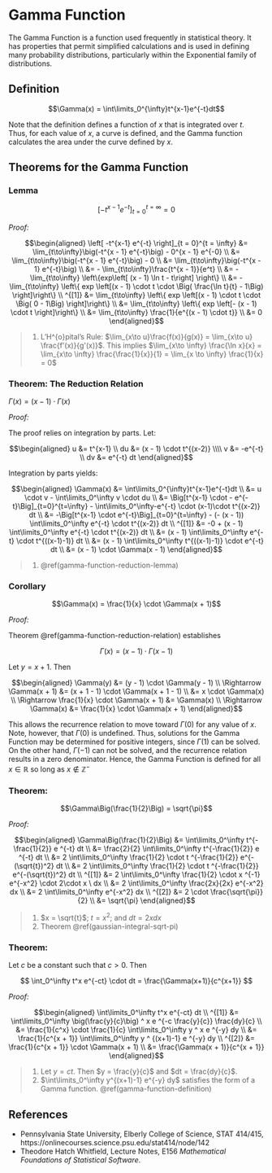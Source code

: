 # Gamma Function

The Gamma Function is a function used frequently in statistical theory. It has properties that permit simplified calculations and is used in defining many probability distributions, particularly within the Exponential family of distributions.

## Definition {#gamma-function-definition}

$$\Gamma(x) = \int\limits_0^{\infty}t^{x-1}e^{-t}dt$$

Note that the definition defines a function of $x$ that is integrated over $t$.  Thus, for each value of $x$, a curve is defined, and the Gamma function calculates the area under the curve defined by $x$.

## Theorems for the Gamma Function

### Lemma {#gamma-function-reduction-lemma}

$$\left[ -t^{x-1} e^{-t} \right]_{t = 0}^{t = \infty} = 0$$

_Proof:_

$$\begin{aligned}
\left[ -t^{x-1} e^{-t} \right]_{t = 0}^{t = \infty}
 &= \lim_{t\to\infty}\big(-t^{x - 1} e^{-t}\big) - 
       0^{x - 1} e^{-0} \\
 &= \lim_{t\to\infty}\big(-t^{x - 1} e^{-t}\big) - 0 \\
 &= \lim_{t\to\infty}\big(-t^{x - 1} e^{-t}\big) \\
 &= - \lim_{t\to\infty}\frac{t^{x - 1}}{e^t} \\
 &= - \lim_{t\to\infty} \left\{exp\left[ (x - 1) \ln t - t\right] \right\} \\
 &= - \lim_{t\to\infty} \left\{ exp \left[(x - 1) \cdot t \cdot \Big( \frac{\ln t}{t} - 1\Big) \right]\right\} \\
^{[1]} &= \lim_{t\to\infty} \left\{ exp \left[(x - 1) \cdot t \cdot \Big( 0 - 1\Big) \right]\right\} \\
&= \lim_{t\to\infty} \left\{ exp \left[- (x - 1) \cdot t \right]\right\} \\
 &= \lim_{t\to\infty} \frac{1}{e^{(x - 1) \cdot t}} \\
 &= 0
\end{aligned}$$

> 1.  L'H\^{o}pital's Rule: $\lim_{x\to u}\frac{f(x)}{g(x)} = \lim_{x\to u} \frac{f'(x)}{g'(x)}$. This implies $\lim_{x\to \infty} \frac{\ln x}{x} = \lim_{x\to \infty} \frac{\frac{1}{x}}{1} = \lim_{x \to \infty} \frac{1}{x} = 0$

### Theorem: The Reduction Relation {#gamma-function-reduction-relation}

$\Gamma(x) = (x-1) \cdot \Gamma(x)$

_Proof:_

The proof relies on integration by parts.  Let:

$$\begin{aligned}
u &= t^{x-1} \\
du &= (x - 1) \cdot t^{(x-2)} \\\\
v &= -e^{-t} \\
dv &= e^{-t} dt 
\end{aligned}$$

Integration by parts yields:

$$\begin{aligned}
\Gamma(x) &= \int\limits_0^{\infty}t^{x-1}e^{-t}dt \\
    &= u \cdot v - \int\limits_0^\infty v \cdot du \\
    &= \Big[t^{x-1} \cdot - e^{-t}\Big]_{t=0}^{t=\infty} - 
        \int\limits_0^\infty-e^{-t} \cdot (x-1)\cdot t^{(x-2)} dt \\
    &= -\Big[t^{x-1} \cdot e^{-t}\Big]_{t=0}^{t=\infty} - 
        (- (x - 1)) \int\limits_0^\infty e^{-t} \cdot t^{(x-2)} dt \\
^{[1]}    &= -0 +  
        (x - 1) \int\limits_0^\infty e^{-t} \cdot t^{(x-2)} dt \\
    &= (x - 1) \int\limits_0^\infty e^{-t} \cdot t^{((x-1)-1)} dt \\
    &= (x - 1) \int\limits_0^\infty t^{((x-1)-1)} \cdot e^{-t} dt \\
    &= (x - 1) \cdot \Gamma(x - 1) 
\end{aligned}$$

> 1. \@ref(gamma-function-reduction-lemma)

### Corollary

$$\Gamma(x) = \frac{1}{x} \cdot \Gamma(x + 1)$$

_Proof:_

Theorem \@ref(gamma-function-reduction-relation) establishes

$$ \Gamma(x) = (x - 1) \cdot \Gamma(x - 1)$$

Let $y = x + 1$.  Then

$$\begin{aligned}
\Gamma(y) &= (y - 1) \cdot \Gamma(y - 1) \\
\Rightarrow \Gamma(x + 1) 
    &= (x + 1 - 1) \cdot \Gamma(x + 1 - 1) \\
    &= x \cdot \Gamma(x) \\
\Rightarrow \frac{1}{x} \cdot \Gamma(x + 1) &= \Gamma(x) \\
\Rightarrow \Gamma(x) &= \frac{1}{x} \cdot \Gamma(x + 1)
\end{aligned}$$

This allows the recurrence relation to move toward $\Gamma(0)$ for any value of $x$.  Note, however, that $\Gamma(0)$ is undefined. Thus, solutions for the Gamma Function may be determined for positive integers, since $\Gamma(1)$ can be solved.  On the other hand, 
$\Gamma(-1)$ can not be solved, and the recurrence relation results in a zero denominator.  Hence, the Gamma Function is defined for all $x \in \mathbb{R}$ so long as $x \not\in \mathbb{Z^-}$


### Theorem:

$$\Gamma\Big(\frac{1}{2}\Big) = \sqrt{\pi}$$

_Proof:_

$$\begin{aligned}
\Gamma\Big(\frac{1}{2}\Big)
  &= \int\limits_0^\infty t^{-\frac{1}{2}} e ^{-t} dt \\
  &= \frac{2}{2} \int\limits_0^\infty t^{-\frac{1}{2}} e ^{-t} dt \\
  &= 2 \int\limits_0^\infty \frac{1}{2} \cdot t ^{-\frac{1}{2}} 
      e^{-(\sqrt{t})^2} dt \\
  &= 2 \int\limits_0^\infty \frac{1}{2} \cdot t ^{-\frac{1}{2}} 
      e^{-(\sqrt{t})^2} dt \\
^{[1]}  &= 2 \int\limits_0^\infty \frac{1}{2} \cdot x ^{-1} 
      e^{-x^2} \cdot 2\cdot x \ dx \\
  &= 2 \int\limits_0^\infty \frac{2x}{2x} e^{-x^2} dx \\
  &= 2 \int\limits_0^\infty e^{-x^2} dx \\
^{[2]}  &= 2 \cdot \frac{\sqrt{\pi}}{2} \\
  &= \sqrt{\pi} 
\end{aligned}$$

> 1. $x = \sqrt{t}$; $t = x^2$; and $dt = 2x dx$
> 2. Theorem \@ref(gaussian-integral-sqrt-pi)

### Theorem:

Let $c$ be a constant such that $c > 0$. Then 

$$
  \int_0^\infty t^x e^{-ct} \cdot dt = \frac{\Gamma(x+1)}{c^{x+1}}
$$

_Proof:_

$$\begin{aligned}
\int\limits_0^\infty t^x e^{-ct} dt \\
^{[1]}  &= \int\limits_0^\infty \big(\frac{y}{c}\big) ^ x e ^{-c \frac{y}{c}} \frac{dy}{c} \\
  &= \frac{1}{c^x} \cdot \frac{1}{c} 
      \int\limits_0^\infty y ^ x e ^{-y} dy \\
&= \frac{1}{c^{x + 1}}  
      \int\limits_0^\infty y ^ {(x+1)-1} e ^{-y} dy \\
^{[2]}  &= \frac{1}{c^{x + 1}} \cdot \Gamma(x + 1) \\
  &= \frac{\Gamma(x + 1)}{c^{x + 1}}
\end{aligned}$$

> 1. Let $y = ct$. Then $y = \frac{y}{c}$ and $dt = \frac{dy}{c}$. 
> 2. $\int\limits_0^\infty y^{(x+1)-1} e^{-y} dy$ satisfies the form of a Gamma function. \@ref(gamma-function-definition)

## References

* Pennsylvania State University, Elberly College of Science, STAT 414/415, https://onlinecourses.science.psu.edu/stat414/node/142
* Theodore Hatch Whitfield, Lecture Notes, E156 _Mathematical Foundations of Statistical Software_.


